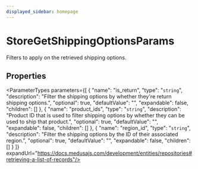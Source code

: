 ```yaml
---
displayed_sidebar: homepage
---
```



# StoreGetShippingOptionsParams

Filters to apply on the retrieved shipping options.

## Properties

<ParameterTypes parameters={[
  {
    "name": "is_return",
    "type": "`string`",
    "description": "Filter the shipping options by whether they're return shipping options.",
    "optional": true,
    "defaultValue": "",
    "expandable": false,
    "children": []
  },
  {
    "name": "product_ids",
    "type": "`string`",
    "description": "Product ID that is used to filter shipping options by whether they can be used to ship that product.",
    "optional": true,
    "defaultValue": "",
    "expandable": false,
    "children": []
  },
  {
    "name": "region_id",
    "type": "`string`",
    "description": "Filter the shipping options by the ID of their associated region.",
    "optional": true,
    "defaultValue": "",
    "expandable": false,
    "children": []
  }
]} expandUrl="https://docs.medusajs.com/development/entities/repositories#retrieving-a-list-of-records"/>
